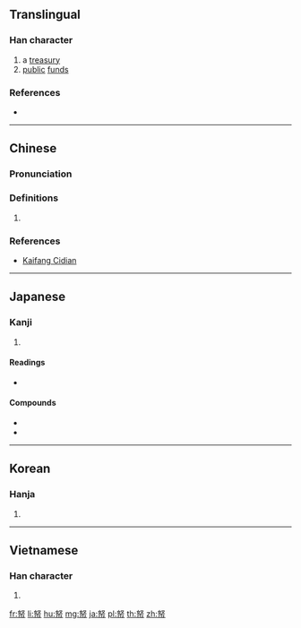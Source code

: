 ==Translingual==

===Han character===
{{Han char|rn=50|rad=巾|as=05|sn=8|four=47227|canj=VELB|ids=⿱奴巾}}

# a [[treasury]]
# [[public]] [[funds]]

===References===
* {{Han ref|kx=0329.340|dkj=08838|dj=0635.090|hdz=10735.120|uh=5E11|ud=24081|bh=A9AE|bd=43438}}

----

==Chinese==
{{zh-forms}}

===Pronunciation===
{{zh-pron
|m=nú,tǎng
|c=nou4,tong2
|h=pfs=
|md=
|mn=lô͘/thóng
|w=
|mc=y
|oc=y
|cat=
}}

===Definitions===
{{zh-hanzi}}

# {{rfdef|lang=zh}}

===References===
* {{qualifier|Min Nan}} [http://kaifangcidian.com/han/minnan/%E5%B8%91 Kaifang Cidian]

----

==Japanese==

===Kanji===
{{ja-kanji|grade=|rs=巾05}}

# {{defn|lang=ja|sort=巾05}}

====Readings====
* {{ja-readings|on=[[ど]] (do), [[とう]] (tō)|kun=[[かねぐら]] (kanegura)}}

====Compounds====
* {{ja-r|内帑|ないど}}
* {{ja-r|内帑金|ないどきん}}

----

==Korean==

===Hanja===
{{ko-hanja|hangeul=[[탕]], [[노]]|rv=tang, no|mr=t'ang, no}}

# {{defn|lang=ko|sort=巾05}}

----

==Vietnamese==

===Han character===
{{vi-hantu|[[nô]]|rs=巾05}}

# {{defn|lang=vi|sort=巾05}}

[[fr:帑]]
[[li:帑]]
[[hu:帑]]
[[mg:帑]]
[[ja:帑]]
[[pl:帑]]
[[th:帑]]
[[zh:帑]]